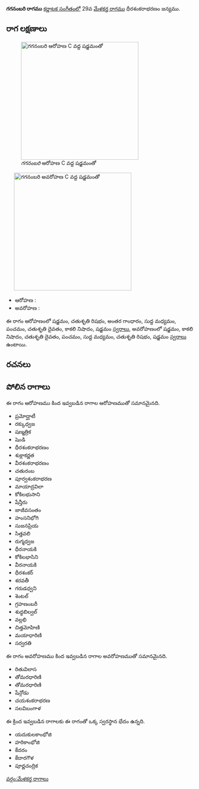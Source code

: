{{Infobox ragam
	| name          	= గగనంబరి
	| synonym	    	= 
	| mela          	= 
	| chakra        	= 
	| janaka        	= 
	| type          	= సంపూర్ణ-షడవ
	| arohanam      	= {{svaraC|S|R2|G3|M1|P|D2|N3|S'}} 
	| avarohanam    	= {{svaraC|S'|N3|D2|P|M1|R2|S}}
	| jeeva         	=
	| chhaya        	=
	| nyasa         	=
	| vishesha      	= 
	| equivalent  		= 
}}
{{కర్ణాటక సంగీత రాగాలు}}
'''గగనంబరి రాగము''' [[కర్ణాటక సంగీతం]]లో 29వ [[మేళకర్త రాగము]] ధీరశంకరాభరణం జన్యము. 


==రాగ లక్షణాలు==
[[Image:gaganambari_ar_kb2wiki.png|thumb|right|316px|''గగనంబరి'' ఆరోహణ C వద్ద షడ్జమంతో]]
	[[Image:gaganambari_av_kb2wiki.png|thumb|right|316px|''గగనంబరి'' అవరోహణ C వద్ద షడ్జమంతో]]

* ఆరోహణ : {{svaraC|S|R2|G3|M1|P|D2|N3|S'}} 
* అవరోహణ : {{svaraC|S'|N3|D2|P|M1|R2|S}}

ఈ రాగం ఆరోహణంలో షడ్జమం, చతుశృతి రిషభం, అంతర గాంధారం, సుద్ద మధ్యమం, పంచమం, చతుశృతి దైవతం, కాకలి  నిషాదం, షడ్జమం [[స్వరాలు]], అవరోహణంలో షడ్జమం, కాకలి  నిషాదం, చతుశృతి దైవతం, పంచమం, సుద్ద మధ్యమం, చతుశృతి రిషభం, షడ్జమం [[స్వరాలు]] ఉంటాయి.

==రచనలు==



==పోలిన రాగాలు==
ఈ రాగం ఆరోహణము కింద ఇవ్వబడిన రాగాల ఆరోహణముతో సమానమైనది.
* ప్రమోద్ఘాటీ
* రక్కుధ్వజ
* షణ్మత్రిక
* షెండి
* ధీరశంకరాభరణం
* శుక్లాకర్ణత
* వీరశంకరాభరణం
* చతురంబ
* పూర్వశంకరాభరణ
* మాయాద్రవిలా
* కోకిలభుసాని
* షేన్తీరు
* జాజీవసంతం
* హంసనిభోగి
* సుజనప్రియ
* సిత్తవలి
*  రుగ్మధ్వజ
* ధీరనాయకి
* కోకిలభాసిని
*  వీరనాయకి
* ధీరశంకర్
*  శరవతీ
* గరుడధ్వని
* శెంటల్
*  గ్రహణంబరీ
*  శుధ్ధబిల్వల్
* వల్లభి
* చిత్తమోహిణి
* మయాధారిణి
* సర్వరతి

ఈ రాగం అవరోహణము కింద ఇవ్వబడిన రాగాల అవరోహణముతో సమానమైనది.
* రితువిలాస
* తోమరధారిణి
* తోమరధారిణి
* షేన్గోడు
* చయశంకరాభరణ
* సలవిబంగాళ

ఈ క్రింద ఇవ్వబడిన రాగాలకు ఈ రాగంతో ఒక్క స్వరస్థాన భేదం ఉన్నది.
* యదుకులకాంభోజి
* హరికాంభోజి
* కేదరం
* కేదారగౌళ
* పూర్ణచంద్రిక



[[వర్గం:మేళకర్త రాగాలు]]